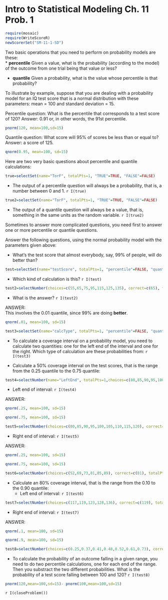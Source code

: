 Intro to Statistical Modeling Ch. 11 Prob. 1
========================================================
```r
require(mosaic)
require(WriteScoreR)
newScorerSet("SM-11-1-SD")
```

Two basic operations that you need to perform on probability models are these:    
* **percentile** Given a value, what is the probability (according to the model) of the outcome from one trial being that value or less?

* **quantile** Given a probability, what is the value whose percentile is that probability?


To illustrate by example, suppose that you are dealing with a probability model 
for an IQ test score that is a normal distribution with these parameters: mean = 100 and standard deviation = 15.

Percentile question: What is the percentile that corresponds to a test score of 120?  Answer: $0.91$ or, in other words, the 91st percentile.
```r
pnorm(120, mean=100,sd=15)
```

Quantile question: What score will 95% of scores be less than or equal to?
 Answer: a score of 125.
```r
qnorm(0.95, mean=100, sd=15)
```

Here are two very basic questions about percentile and quantile calculations:

```r
true=selectSet(name="TorF", totalPts=1, "TRUE"=TRUE, "FALSE"=FALSE)
```
* The output of a percentile question will always be a probability, that is, a number between 0 and 1. `r I(true)`

```r
true2=selectSet(name="TorF", totalPts=1, "TRUE"=TRUE, "FALSE"=FALSE)
```
* The output of a quantile question will always be a value, that is, something in the same units as the random variable. `r I(true2)`

Sometimes to answer more complicated questions, you need first to answer one or more percentile or quantile questions.

Answer the following questions, using the normal probability model with the
parameters given above: 

* What's the test score that almost everybody, say, 99% of people, will do better than?  
```r
test=selectSet(name="testScore", totalPts=1, "percentile"=FALSE, "quantile"=TRUE)
```
  * Which kind of calculation is this? `r I(test)`

```r
test2=selectNumber(choices=c(55,65,75,95,115,125,135), correct=c(65), totalPts=1, name="testAnswer")
```
  * What is the answer? `r I(test2)`

<aside>
ANSWER:     
This involves the 0.01 quantile, since 99% are doing **better**.
```r
qnorm(.01, mean=100, sd=15)
```
</aside>

```r
test3=selectSet(name="calcType", totalPts=1, "percentile"=FALSE, "quantile"=TRUE)
```
* To calculate a coverage interval on a probability model, you need to calculate two quantities: one for the left end of the interval and one for the right.  Which type of calculation are these probabilities from: `r I(test3)`

* Calculate a 50% coverage interval on the test scores, that is the range from the 0.25 quantile to the 0.75 quantile:
```r
test4=selectNumber(name="LeftEnd", totalPts=1,choices=c(80,85,90,95,100,105,110,115,120), correct=c(90))
```
  * Left end of interval: `r I(test4)`

<aside>
ANSWER:    
```r
qnorm(.25, mean=100, sd=15)
```

```r
qnorm(.75, mean=100, sd=15)
```
</aside>

```r
test5=selectNumber(choices=c(80,85,90,95,100,105,110,115,120), correct=c(110), totalPts=1, name="RightEnd")
```
  * Right end of interval: `r I(test5)`

<aside>
ANSWER:     
```r
qnorm(.25, mean=100, sd=15)
```

```r
qnorm(.75, mean=100, sd=15)
```
</aside>

```r
test6=selectNumber(choices=c(52,69,73,81,85,89), correct=c(81), totalPts=1, name="80percentLeft")
```
* Calculate an 80% coverage interval, that is the range from the 0.10 to the 0.90 quantile:
  * Left end of interval: `r I(test6)`

```r
test7=selectNumber(choices=c(117,119,123,128,136), correct=c(119), totalPts=1, name="80percentRight")
```
  * Right end of interval: `r I(test7)`

<aside>
ANSWER:    
```r
qnorm(.1, mean=100, sd=15)
```

```r
qnorm(.9, mean=100, sd=15)
```
</aside>

```r
test8=selectNumber(choices=c(0.25,0.37,0.41,0.48,0.52,0.61,0.73), correct=c(0.41), totalPts=1, name="between100and120")
```
* To calculate the probability of an outcome falling in a given range, you need to do two percentile calculations, one for each end of the range.  Then you substract the two different probabilities. What is the probability of a test score falling between 100 and 120? `r I(test8)`

<aside>
```r
pnorm(120,mean=100,sd=15)- pnorm(100,mean=100,sd=15)
```
</aside>

`r I(closeProblem())`


